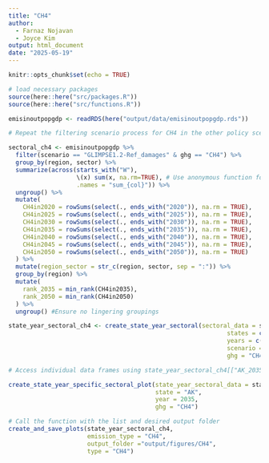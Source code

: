 ```yaml
---
title: "CH4"
author: 
  - Farnaz Nojavan
  - Joyce Kim
output: html_document
date: "2025-05-19"
---
```


```r
knitr::opts_chunk$set(echo = TRUE)
```

```r
# load necessary packages
source(here::here("src/packages.R"))
source(here::here("src/functions.R"))
```

```r
emisinoutpopgdp <- readRDS(here("output/data/emisinoutpopgdp.rds"))
```


```r
# Repeat the filtering scenario process for CH4 in the other policy scenario

sectoral_ch4 <- emisinoutpopgdp %>%
  filter(scenario == "GLIMPSE1.2-Ref_damages" & ghg == "CH4") %>%
  group_by(region, sector) %>%
  summarize(across(starts_with("W"), 
                   \(x) sum(x, na.rm=TRUE), # Use anonymous function for additional arguments
                   .names = "sum_{col}")) %>% 
  ungroup() %>% 
  mutate(
    CH4in2020 = rowSums(select(., ends_with("2020")), na.rm = TRUE),
    CH4in2025 = rowSums(select(., ends_with("2025")), na.rm = TRUE),
    CH4in2030 = rowSums(select(., ends_with("2030")), na.rm = TRUE),
    CH4in2035 = rowSums(select(., ends_with("2035")), na.rm = TRUE),
    CH4in2040 = rowSums(select(., ends_with("2040")), na.rm = TRUE),
    CH4in2045 = rowSums(select(., ends_with("2045")), na.rm = TRUE),
    CH4in2050 = rowSums(select(., ends_with("2050")), na.rm = TRUE)
  ) %>% 
  mutate(region_sector = str_c(region, sector, sep = ":")) %>% 
  group_by(region) %>% 
  mutate(
    rank_2035 = min_rank(CH4in2035),
    rank_2050 = min_rank(CH4in2050)
  ) %>%
  ungroup() #Ensure no lingering groupings
```

```r
state_year_sectoral_ch4 <- create_state_year_sectoral(sectoral_data = sectoral_ch4,
                                                             states = c("AK", "CA", "NY"),
                                                             years = c(2035, 2050),
                                                             scenario = "GLIMPSE1.2-Ref_damages",
                                                             ghg = "CH4")

# Access individual data frames using state_year_sectoral_ch4[["AK_2035"]], state_sectoral_ref_damage[["CA_2050"]], etc.
```



```r
create_state_year_specific_sectoral_plot(state_year_sectoral_data = state_year_sectoral_ch4,
                                         state = "AK",
                                         year = 2035, 
                                         ghg = "CH4")
```
```r

# Call the function with the list and desired output folder
create_and_save_plots(state_year_sectoral_ch4,
                      emission_type = "CH4",
                      output_folder ="output/figures/CH4",
                      type = "CH4")
```